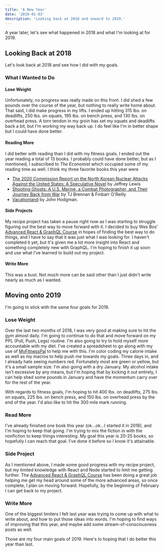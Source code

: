 ```yaml
---
title: 'A New Year'
date: '2019-01-03'
description: 'Looking back at 2018 and onward to 2019.'
---
```


A year later, let's see what happened in 2018 and what I'm looking at for 2019.

## Looking Back at 2018

Let's look back at 2018 and see how I did with my goals.

### What I Wanted to Do

#### Lose Weight

Unfortunately, no progress was really made on this front. I did shed a few pounds over the course of the year, but nothing to really write home about. That said, I did make progress in my lifts. I ended up hitting 315 lbs. on deadlifts, 250 lbs. on squats, 195 lbs. on bench press, and 130 lbs. on overhead press. A torn tendon in my groin has set my squats and deadlifts back a bit, but I'm working my way back up. I do feel like I'm in better shape but I could have done better.

#### Reading More

I did better with reading than I did with my fitness goals. I ended out the year reading a total of 13 books. I probably could have done better, but as I mentioned, I subscribed to _The Economist_ which occupied some of my reading time as well. I think my three favorite books this year were

-   [The 2020 Commission Report on the North Korean Nuclear Attacks Against the United States: A Speculative Novel](https://www.amazon.com/gp/product/B079VDR6HM) by Jeffrey Lewis
-   [Shooting Ghosts: A U.S. Marine, a Combat Photographer, and Their Journey Back from War](https://www.amazon.com/gp/product/B01N1RRDMH) by TJ Brennan &amp; Finbarr O'Reilly
-   [Vacationland](https://www.amazon.com/gp/product/B06VTV2899) by John Hodgman.

#### Side Projects

My recipe project has taken a pause right now as I was starting to struggle figuring out the best way to move forward with it. I decided to buy Wes Bos' [Advanced React &amp; GraphQL Course](https://advancedreact.com/) in hopes of finding the best way to do things, and I have to say that it was just what I was looking for. I haven't completed it yet, but it's given me a lot more insight into React and something completely new with GraphQL. I'm hoping to finish it up soon and use what I've learned to build out my project.

#### Write More

This was a bust. Not much more can be said other than I just didn't write nearly as much as I wanted.

## Moving onto 2019

I'm going to stick with the same four goals for 2019.

### Lose Weight

Over the last two months of 2018, I was very good at making sure to hit the gym almost daily. I'm going to continue to do that and move forward on my PPL (Pull, Push, Legs) routine. I'm also going to try to hold myself more accountable with my diet. I've created a spreadsheet to go along with my use of [MyFitnessPal](https://www.myfitnesspal.com) to help me with this. I'm color coding my calorie intake as well as my macros to help push me towards my goals. Three days in, and I already hate seeing numbers red. Fortunately most are green or yellow, but it's a small sample size. I'm also going with a dry January. My alcohol intake isn't excessive by any means, but I'm hoping that by kicking it out entirely, I can help shed some pounds in January and have the momentum carry over for the rest of the year.

With regards to fitness goals, I'm hoping to hit 400 lbs. on deadlifts, 275 lbs. on squats, 225 lbs. on bench press, and 150 lbs. on overhead press by the end of the year. I'd also like to hit the 300 mile mark running.

### Read More

I've already finished one book this year (ok...ok...I started it in 2018), and I'm hoping to keep that going. I'm trying to mix the fiction in with the nonfiction to keep things interesting. My goal this year is 20-25 books, so hopefully I can reach that goal. I've done it before so I know it's attainable.

### Side Project

As I mentioned above, I made some good progress with my recipe project, but my limited knowledge with React and Node started to limit me getting further. The [Advanced React &amp; GraphQL Course](https://advancedreact.com/) has been doing a great job helping me get my head around some of the more advanced areas, so once complete, I plan on moving forward. Hopefully, by the beginning of February I can get back to my project.

### Write More

One of the biggest limiters I felt last year was trying to come up with what to write about, and how to put those ideas into words. I'm hoping to find ways of improving that this year, and maybe add some stream-of-consciousness posts as well.

Those are my four main goals of 2019. Here's to hoping that I do better this year than last.
